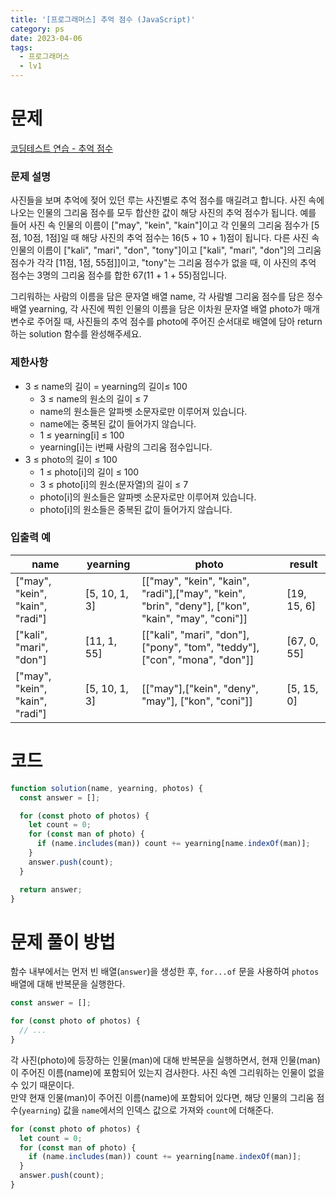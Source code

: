 ```yaml
---
title: '[프로그래머스] 추억 점수 (JavaScript)'
category: ps
date: 2023-04-06
tags:
  - 프로그래머스
  - lv1
---
```


# 문제

[코딩테스트 연습 - 추억 점수](https://school.programmers.co.kr/learn/courses/30/lessons/176963)

### 문제 설명

사진들을 보며 추억에 젖어 있던 루는 사진별로 추억 점수를 매길려고 합니다. 사진 속에 나오는 인물의 그리움 점수를 모두 합산한 값이 해당 사진의 추억 점수가 됩니다. 예를 들어 사진 속 인물의 이름이 ["may", "kein", "kain"]이고 각 인물의 그리움 점수가 [5점, 10점, 1점]일 때 해당 사진의 추억 점수는 16(5 + 10 + 1)점이 됩니다. 다른 사진 속 인물의 이름이 ["kali", "mari", "don", "tony"]이고 ["kali", "mari", "don"]의 그리움 점수가 각각 [11점, 1점, 55점]]이고, "tony"는 그리움 점수가 없을 때, 이 사진의 추억 점수는 3명의 그리움 점수를 합한 67(11 + 1 + 55)점입니다.

그리워하는 사람의 이름을 담은 문자열 배열 name, 각 사람별 그리움 점수를 담은 정수 배열 yearning, 각 사진에 찍힌 인물의 이름을 담은 이차원 문자열 배열 photo가 매개변수로 주어질 때, 사진들의 추억 점수를 photo에 주어진 순서대로 배열에 담아 return하는 solution 함수를 완성해주세요.

### 제한사항

- 3 ≤ name의 길이 = yearning의 길이≤ 100
  - 3 ≤ name의 원소의 길이 ≤ 7
  - name의 원소들은 알파벳 소문자로만 이루어져 있습니다.
  - name에는 중복된 값이 들어가지 않습니다.
  - 1 ≤ yearning[i] ≤ 100
  - yearning[i]는 i번째 사람의 그리움 점수입니다.
- 3 ≤ photo의 길이 ≤ 100
  - 1 ≤ photo[i]의 길이 ≤ 100
  - 3 ≤ photo[i]의 원소(문자열)의 길이 ≤ 7
  - photo[i]의 원소들은 알파벳 소문자로만 이루어져 있습니다.
  - photo[i]의 원소들은 중복된 값이 들어가지 않습니다.

### 입출력 예

| name                            | yearning      | photo                                                                                             | result      |
| ------------------------------- | ------------- | ------------------------------------------------------------------------------------------------- | ----------- |
| ["may", "kein", "kain", "radi"] | [5, 10, 1, 3] | [["may", "kein", "kain", "radi"],["may", "kein", "brin", "deny"], ["kon", "kain", "may", "coni"]] | [19, 15, 6] |
| ["kali", "mari", "don"]         | [11, 1, 55]   | [["kali", "mari", "don"], ["pony", "tom", "teddy"], ["con", "mona", "don"]]                       | [67, 0, 55] |
| ["may", "kein", "kain", "radi"] | [5, 10, 1, 3] | [["may"],["kein", "deny", "may"], ["kon", "coni"]]                                                | [5, 15, 0]  |

# 코드

```js
function solution(name, yearning, photos) {
  const answer = [];

  for (const photo of photos) {
    let count = 0;
    for (const man of photo) {
      if (name.includes(man)) count += yearning[name.indexOf(man)];
    }
    answer.push(count);
  }

  return answer;
}
```

# 문제 풀이 방법

함수 내부에서는 먼저 빈 배열(`answer`)을 생성한 후, `for...of` 문을 사용하여 `photos` 배열에 대해 반복문을 실행한다.

```js
const answer = [];

for (const photo of photos) {
  // ...
}
```

각 사진(photo)에 등장하는 인물(man)에 대해 반복문을 실행하면서, 현재 인물(man)이 주어진 이름(name)에 포함되어 있는지 검사한다. 사진 속엔 그리워하는 인물이 없을 수 있기 때문이다. <br/>
만약 현재 인물(man)이 주어진 이름(name)에 포함되어 있다면, 해당 인물의 그리움 점수(`yearning`) 값을 `name`에서의 인덱스 값으로 가져와 `count`에 더해준다.

```js
for (const photo of photos) {
  let count = 0;
  for (const man of photo) {
    if (name.includes(man)) count += yearning[name.indexOf(man)];
  }
  answer.push(count);
}
```
